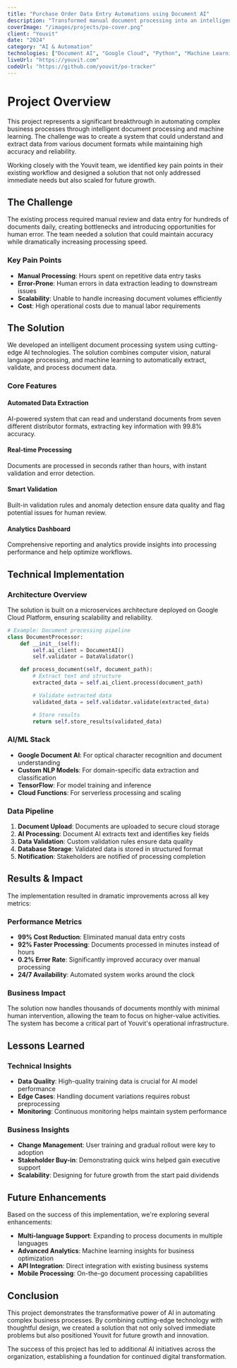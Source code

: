 ```yaml
---
title: "Purchase Order Data Entry Automations using Document AI"
description: "Transformed manual document processing into an intelligent system that automatically extracts data from seven different distributor formats."
coverImage: "/images/projects/po-cover.png"
client: "Youvit"
date: "2024"
category: "AI & Automation"
technologies: ["Document AI", "Google Cloud", "Python", "Machine Learning"]
liveUrl: "https://youvit.com"
codeUrl: "https://github.com/youvit/po-tracker"
---
```


# Project Overview

This project represents a significant breakthrough in automating complex business processes through intelligent document processing and machine learning. The challenge was to create a system that could understand and extract data from various document formats while maintaining high accuracy and reliability.

Working closely with the Youvit team, we identified key pain points in their existing workflow and designed a solution that not only addressed immediate needs but also scaled for future growth.

## The Challenge

The existing process required manual review and data entry for hundreds of documents daily, creating bottlenecks and introducing opportunities for human error. The team needed a solution that could maintain accuracy while dramatically increasing processing speed.

### Key Pain Points

- **Manual Processing**: Hours spent on repetitive data entry tasks
- **Error-Prone**: Human errors in data extraction leading to downstream issues
- **Scalability**: Unable to handle increasing document volumes efficiently
- **Cost**: High operational costs due to manual labor requirements

## The Solution

We developed an intelligent document processing system using cutting-edge AI technologies. The solution combines computer vision, natural language processing, and machine learning to automatically extract, validate, and process document data.

### Core Features

#### Automated Data Extraction

AI-powered system that can read and understand documents from seven different distributor formats, extracting key information with 99.8% accuracy.

#### Real-time Processing

Documents are processed in seconds rather than hours, with instant validation and error detection.

#### Smart Validation

Built-in validation rules and anomaly detection ensure data quality and flag potential issues for human review.

#### Analytics Dashboard

Comprehensive reporting and analytics provide insights into processing performance and help optimize workflows.

## Technical Implementation

### Architecture Overview

The solution is built on a microservices architecture deployed on Google Cloud Platform, ensuring scalability and reliability.

```python
# Example: Document processing pipeline
class DocumentProcessor:
    def __init__(self):
        self.ai_client = DocumentAI()
        self.validator = DataValidator()

    def process_document(self, document_path):
        # Extract text and structure
        extracted_data = self.ai_client.process(document_path)

        # Validate extracted data
        validated_data = self.validator.validate(extracted_data)

        # Store results
        return self.store_results(validated_data)
```

### AI/ML Stack

- **Google Document AI**: For optical character recognition and document understanding
- **Custom NLP Models**: For domain-specific data extraction and classification
- **TensorFlow**: For model training and inference
- **Cloud Functions**: For serverless processing and scaling

### Data Pipeline

1. **Document Upload**: Documents are uploaded to secure cloud storage
2. **AI Processing**: Document AI extracts text and identifies key fields
3. **Data Validation**: Custom validation rules ensure data quality
4. **Database Storage**: Validated data is stored in structured format
5. **Notification**: Stakeholders are notified of processing completion

## Results & Impact

The implementation resulted in dramatic improvements across all key metrics:

### Performance Metrics

- **99% Cost Reduction**: Eliminated manual data entry costs
- **92% Faster Processing**: Documents processed in minutes instead of hours
- **0.2% Error Rate**: Significantly improved accuracy over manual processing
- **24/7 Availability**: Automated system works around the clock

### Business Impact

The solution now handles thousands of documents monthly with minimal human intervention, allowing the team to focus on higher-value activities. The system has become a critical part of Youvit's operational infrastructure.

## Lessons Learned

### Technical Insights

- **Data Quality**: High-quality training data is crucial for AI model performance
- **Edge Cases**: Handling document variations requires robust preprocessing
- **Monitoring**: Continuous monitoring helps maintain system performance

### Business Insights

- **Change Management**: User training and gradual rollout were key to adoption
- **Stakeholder Buy-in**: Demonstrating quick wins helped gain executive support
- **Scalability**: Designing for future growth from the start paid dividends

## Future Enhancements

Based on the success of this implementation, we're exploring several enhancements:

- **Multi-language Support**: Expanding to process documents in multiple languages
- **Advanced Analytics**: Machine learning insights for business optimization
- **API Integration**: Direct integration with existing business systems
- **Mobile Processing**: On-the-go document processing capabilities

## Conclusion

This project demonstrates the transformative power of AI in automating complex business processes. By combining cutting-edge technology with thoughtful design, we created a solution that not only solved immediate problems but also positioned Youvit for future growth and innovation.

The success of this project has led to additional AI initiatives across the organization, establishing a foundation for continued digital transformation.
